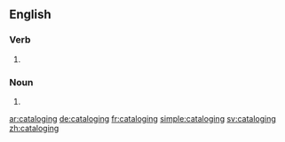 {{also|cataloguing}}
==English==

===Verb===
{{head|en|present participle}}

# {{present participle of|catalog|lang=en|nocat=1}}

===Noun===
{{en-noun}}

# {{alternative form of|cataloguing|lang=en}}

[[ar:cataloging]]
[[de:cataloging]]
[[fr:cataloging]]
[[simple:cataloging]]
[[sv:cataloging]]
[[zh:cataloging]]